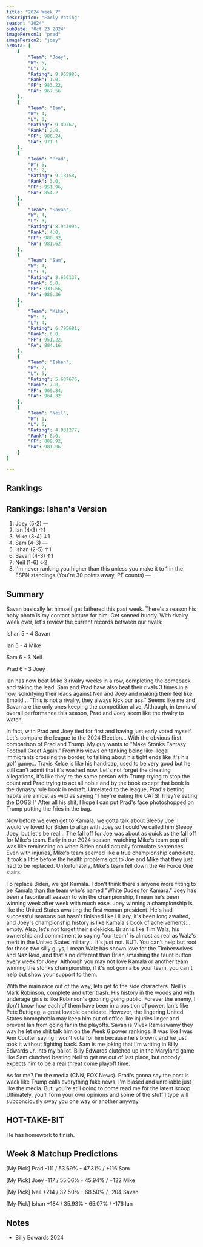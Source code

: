 ```yaml
---
title: "2024 Week 7"
description: "Early Voting"
season: "2024"
pubDate: "Oct 23 2024"
imagePerson1: "prad"
imagePerson2: "joey"
prData: [
    {
        "Team": "Joey",
        "W": 5,
        "L": 2,
        "Rating": 9.955985,
        "Rank": 1.0,
        "PF": 983.22,
        "PA": 967.56
    },
    {
        "Team": "Ian",
        "W": 4,
        "L": 3,
        "Rating": 9.89767,
        "Rank": 2.0,
        "PF": 986.24,
        "PA": 971.1
    },
    {
        "Team": "Prad",
        "W": 5,
        "L": 2,
        "Rating": 9.18158,
        "Rank": 3.0,
        "PF": 951.96,
        "PA": 854.2
    },
    {
        "Team": "Savan",
        "W": 4,
        "L": 3,
        "Rating": 8.943994,
        "Rank": 4.0,
        "PF": 980.32,
        "PA": 981.62
    },
    {
        "Team": "Sam",
        "W": 4,
        "L": 3,
        "Rating": 8.656137,
        "Rank": 5.0,
        "PF": 931.66,
        "PA": 980.36
    },
    {
        "Team": "Mike",
        "W": 3,
        "L": 4,
        "Rating": 6.795681,
        "Rank": 6.0,
        "PF": 951.22,
        "PA": 884.16
    },
    {
        "Team": "Ishan",
        "W": 2,
        "L": 5,
        "Rating": 5.637676,
        "Rank": 7.0,
        "PF": 909.84,
        "PA": 964.32
    },
    {
        "Team": "Neil",
        "W": 1,
        "L": 6,
        "Rating": 4.931277,
        "Rank": 8.0,
        "PF": 889.92,
        "PA": 981.06
    }
]

---
```



## Rankings

<PowerRankingTable client:load data={frontmatter.prData} />

## Rankings: Ishan's Version

1. Joey (5-2) —
2. Ian (4-3) ↑1
3. Mike (3-4) ↓1
4. Sam (4-3) —
5. Ishan (2-5) ↑1
6. Savan (4-3) ↑1
7. Neil (1-6) ↓2
8. I'm never ranking you higher than this unless you make it to 1 in the ESPN standings (You're 30 points away, PF counts) —

## Summary

Savan basically let himself get fathered this past week. There's a reason his baby photo is my contact picture for him. Get sonned buddy.
With rivalry week over, let's review the current records between our rivals:

Ishan 5 - 4 Savan

Ian 5 - 4 Mike

Sam 6 - 3 Neil

Prad 6 - 3 Joey

Ian has now beat Mike 3 rivalry weeks in a row, completing the comeback and taking the lead. Sam and Prad have also beat their rivals 3 times
in a row, solidifying their leads against Neil and Joey and making them feel like Embiid... "This is not a rivalry, they always kick our ass."
Seems like me and Savan are the only ones keeping the competition alive. Although, in terms of overall performance this season, Prad and Joey
seem like the rivalry to watch.

In fact, with Prad and Joey tied for first and having just early voted myself. Let's compare the league to the 2024 Election... With the obvious
first comparison of Prad and Trump. My guy wants to "Make Stonks Fantasy Football Great Again." From his views on tanking being like illegal
immigrants crossing the border, to talking about his tight ends like it's his golf game... Travis Kelce is like his handicap, used to be very good
but he still can't admit that it's washed now. Let's not forget the cheating allegations, it's like they're the same person with Trump trying to stop
the count and Prad trying to act all noble and by the book except that book is the dynasty rule book in redraft. Unrelated to the league, Prad's betting
habits are almost as wild as saying "They're eating the CATS! They're eating the DOGS!!" After all his shit, I hope I can put Prad's face photoshopped
on Trump putting the fries in the bag.

Now before we even get to Kamala, we gotta talk about Sleepy Joe. I would've loved for Biden to align with Joey so I could've called him Sleepy Joey,
but let's be real... The fall off for Joe was about as quick as the fall off for Mike's team. Early in our 2024 season, watching Mike's team pop off
was like reminscing on when Biden could actually formulate sentences. Even with injuries, Mike's team seemed like a true championship candidate. It
took a little before the health problems got to Joe and Mike that they just had to be replaced. Unfortunately, Mike's team fell down the Air Force One
stairs.

To replace Biden, we got Kamala. I don't think there's anyone more fitting to be Kamala than the team who's named "White Dudes for Kamara."
Joey has been a favorite all season to win the championship, I mean he's been winning week after week with much ease. Joey winning a championship
is like the United States awaiting the first woman president. He's had successful seasons but hasn't finished like Hillary, it's been long awaited,
and Joey's championship history is like Kamala's book of acheivements... empty. Also, let's not forget their sidekicks. Brian is like Tim Walz, his
ownership and commitment to saying "our team" is almost as real as Walz's merit in the United States military... It's just not. BUT. You can't help
but root for those two silly guys, I mean Walz has shown love for the Timberwolves and Naz Reid, and that's no different than Brian smashing the 
taunt button every week for Joey. Although you may not love Kamala or another team winning the stonks championship, if it's not gonna be your team,
you can't help but show your support to them.

With the main race out of the way, lets get to the side characters. Neil is Mark Robinson, complete and utter trash. His history in the woods and with
underage girls is like Robinson's gooning going public. Forever the enemy, I don't know how each of them have been in a position of power. Ian's like
Pete Buttigeg, a great lovable candidate. However, the lingering United States homophobia may keep him out of office like injuries linger and prevent Ian
from going far in the playoffs. Savan is Vivek Ramaswamy they way he let me shit talk him on the Week 6 power rankings. It was like I was Ann Coulter saying
I won't vote for him because he's brown, and he just took it without fighting back. Sam is me joking that I'm writing in Billy Edwards Jr. into my ballot.
Billy Edwards clutched up in the Maryland game like Sam clutched beating Neil to get me out of last place, but nobody expects him to be a real threat come
playoff time.

As for me? I'm the media (CNN, FOX News). Prad's gonna say the post is wack like Trump calls everything fake news. I'm biased and unreliable just like the media. But,
you're still going to come read me for the latest scoop. Ultimately, you'll form your own opinions and some of the stuff I type will subconciously sway
you one way or another anyway.

## HOT-TAKE-BIT

He has homework to finish.

## Week 8 Matchup Predictions

[My Pick] Prad -111 / 53.69% - 47.31% / +116 Sam

[My Pick] Joey -117 / 55.06% - 45.94% / +122 Mike

[My Pick] Neil +214 / 32.50% - 68.50% / -204 Savan

[My Pick] Ishan +184 / 35.93% - 65.07% / -176 Ian

## Notes

* Billy Edwards 2024
